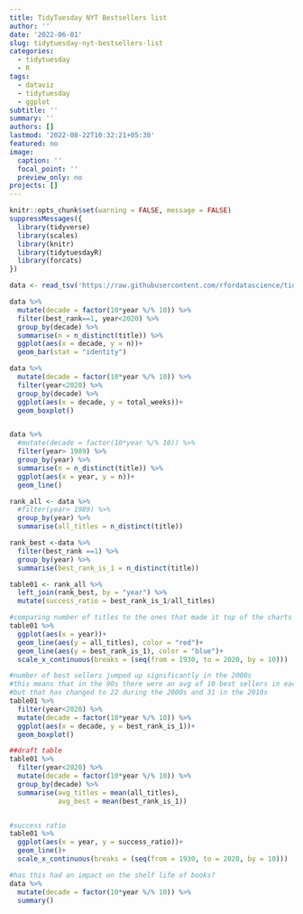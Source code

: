 ```yaml
---
title: TidyTuesday NYT Bestsellers list
author: ''
date: '2022-06-01'
slug: tidytuesday-nyt-bestsellers-list
categories:
  - tidytuesday
  - R
tags:
  - dataviz
  - tidytuesday
  - ggplot
subtitle: ''
summary: ''
authors: []
lastmod: '2022-08-22T10:32:21+05:30'
featured: no
image:
  caption: ''
  focal_point: ''
  preview_only: no
projects: []
---
```


```r
knitr::opts_chunk$set(warning = FALSE, message = FALSE) 
suppressMessages({
  library(tidyverse)
  library(scales)
  library(knitr)
  library(tidytuesdayR)
  library(forcats)
})

data <- read_tsv('https://raw.githubusercontent.com/rfordatascience/tidytuesday/master/data/2022/2022-05-10/nyt_titles.tsv')

```
```r
data %>% 
  mutate(decade = factor(10*year %/% 10)) %>% 
  filter(best_rank==1, year<2020) %>% 
  group_by(decade) %>% 
  summarise(n = n_distinct(title)) %>% 
  ggplot(aes(x = decade, y = n))+
  geom_bar(stat = "identity")

data %>% 
  mutate(decade = factor(10*year %/% 10)) %>% 
  filter(year<2020) %>% 
  group_by(decade) %>% 
  ggplot(aes(x = decade, y = total_weeks))+
  geom_boxplot()


data %>% 
  #mutate(decade = factor(10*year %/% 10)) %>% 
  filter(year> 1989) %>% 
  group_by(year) %>% 
  summarise(n = n_distinct(title)) %>% 
  ggplot(aes(x = year, y = n))+
  geom_line()

rank_all <- data %>% 
  #filter(year> 1989) %>% 
  group_by(year) %>% 
  summarise(all_titles = n_distinct(title))

rank_best <-data %>% 
  filter(best_rank ==1) %>% 
  group_by(year) %>% 
  summarise(best_rank_is_1 = n_distinct(title))

table01 <- rank_all %>% 
  left_join(rank_best, by = "year") %>% 
  mutate(success_ratio = best_rank_is_1/all_titles)

#comparing number of titles to the ones that made it top of the charts
table01 %>% 
  ggplot(aes(x = year))+
  geom_line(aes(y = all_titles), color = "red")+
  geom_line(aes(y = best_rank_is_1), color = "blue")+
  scale_x_continuous(breaks = (seq(from = 1930, to = 2020, by = 10)))

#number of best sellers jumped up significantly in the 2000s
#this means that in the 90s there were an avg of 10 best sellers in each each
#but that has changed to 22 during the 2000s and 31 in the 2010s
table01 %>% 
  filter(year<2020) %>% 
  mutate(decade = factor(10*year %/% 10)) %>% 
  ggplot(aes(x = decade, y = best_rank_is_1))+
  geom_boxplot()

##draft table
table01 %>% 
  filter(year<2020) %>% 
  mutate(decade = factor(10*year %/% 10)) %>% 
  group_by(decade) %>% 
  summarise(avg_titles = mean(all_titles),
            avg_best = mean(best_rank_is_1))


#success ratio
table01 %>% 
  ggplot(aes(x = year, y = success_ratio))+
  geom_line()+
  scale_x_continuous(breaks = (seq(from = 1930, to = 2020, by = 10)))

#has this had an impact on the shelf life of books?
data %>%
  mutate(decade = factor(10*year %/% 10)) %>%
  summary()
  


```

